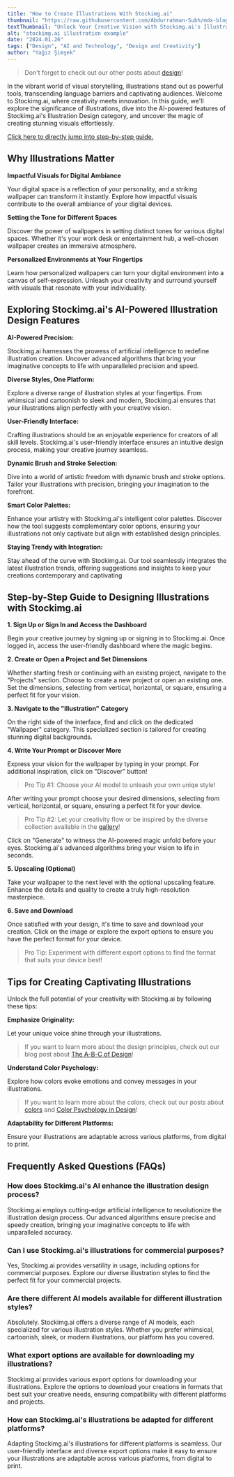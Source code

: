 ```yaml
---
title: "How to Create Illustrations With Stockimg.ai"
thumbnail: "https://raw.githubusercontent.com/Abdurrahman-Subh/mdx-blog/main/images/illustration.png"
textThumbnail: "Unlock Your Creative Vision with Stockimg.ai's Illustration Design: Dive into AI-Powered Artistry, Step-by-Step Guides, and Tips for Captivating Visuals. Transform Your Digital Ambiance effortlessly!"
alt: "stockimg.ai illustration example"
date: "2024.01.26"
tags: ["Design", "AI and Technology", "Design and Creativity"]
author: "Yağız Şimşek"
---
```


<CustomImage
    src="https://raw.githubusercontent.com/Abdurrahman-Subh/mdx-blog/main/images/illustration.png"
    alt="stockimg.ai illustration example"
/>

> Don't forget to check out our other posts about [design](https://stockimg.ai/blog/design)!

In the vibrant world of visual storytelling, illustrations stand out as powerful tools, transcending language barriers and captivating audiences. Welcome to Stockimg.ai, where creativity meets innovation. In this guide, we'll explore the significance of illustrations, dive into the AI-powered features of Stockimg.ai's Illustration Design category, and uncover the magic of creating stunning visuals effortlessly.

[Click here to directly jump into step-by-step guide.](https://stockimg.ai/blog/design/how-to-design-illustration-with-stockimg#step-by-step-guide-to-designing-illustrations-with-stockimgai)

## Why Illustrations Matter
**Impactful Visuals for Digital Ambiance**

Your digital space is a reflection of your personality, and a striking wallpaper can transform it instantly. Explore how impactful visuals contribute to the overall ambiance of your digital devices.

**Setting the Tone for Different Spaces**

Discover the power of wallpapers in setting distinct tones for various digital spaces. Whether it's your work desk or entertainment hub, a well-chosen wallpaper creates an immersive atmosphere.

**Personalized Environments at Your Fingertips**

Learn how personalized wallpapers can turn your digital environment into a canvas of self-expression. Unleash your creativity and surround yourself with visuals that resonate with your individuality.

## Exploring Stockimg.ai's AI-Powered Illustration Design Features

**AI-Powered Precision:**

Stockimg.ai harnesses the prowess of artificial intelligence to redefine illustration creation. Uncover advanced algorithms that bring your imaginative concepts to life with unparalleled precision and speed.

**Diverse Styles, One Platform:**

Explore a diverse range of illustration styles at your fingertips. From whimsical and cartoonish to sleek and modern, Stockimg.ai ensures that your illustrations align perfectly with your creative vision.

**User-Friendly Interface:**

Crafting illustrations should be an enjoyable experience for creators of all skill levels. Stockimg.ai's user-friendly interface ensures an intuitive design process, making your creative journey seamless.

**Dynamic Brush and Stroke Selection:**

Dive into a world of artistic freedom with dynamic brush and stroke options. Tailor your illustrations with precision, bringing your imagination to the forefront.

**Smart Color Palettes:**

Enhance your artistry with Stockimg.ai's intelligent color palettes. Discover how the tool suggests complementary color options, ensuring your illustrations not only captivate but align with established design principles.

**Staying Trendy with Integration:**

Stay ahead of the curve with Stockimg.ai. Our tool seamlessly integrates the latest illustration trends, offering suggestions and insights to keep your creations contemporary and captivating

## Step-by-Step Guide to Designing Illustrations with Stockimg.ai

**1. Sign Up or Sign In and Access the Dashboard**

<CustomImage
    src="https://raw.githubusercontent.com/Abdurrahman-Subh/mdx-blog/main/images/stockimg-home.png"
    alt="stockimg.ai home"
/>
Begin your creative journey by signing up or signing in to Stockimg.ai. Once logged in, access the user-friendly dashboard where the magic begins.

**2. Create or Open a Project and Set Dimensions**

<CustomImage
    src="https://raw.githubusercontent.com/Abdurrahman-Subh/mdx-blog/main/images/stockimg-dashboard.png"
    alt="stockimg.ai dashboard"
/>
Whether starting fresh or continuing with an existing project, navigate to the "Projects" section. Choose to create a new project or open an existing one. Set the dimensions, selecting from vertical, horizontal, or square, ensuring a perfect fit for your vision.

**3. Navigate to the "Illustration" Category**

<CustomImage
    src="https://raw.githubusercontent.com/Abdurrahman-Subh/mdx-blog/main/images/stockimg-illustration-category.png"
    alt="finding wallpapers category"
/>
On the right side of the interface, find and click on the dedicated "Wallpaper" category. This specialized section is tailored for creating stunning digital backgrounds.

**4. Write Your Prompt or Discover More**

<CustomImage
    src="https://raw.githubusercontent.com/Abdurrahman-Subh/mdx-blog/main/images/stockimg-illustration-create.gif"
    alt="writing prompts and generating"
/>
Express your vision for the wallpaper by typing in your prompt. For additional inspiration, click on "Discover" button!
> Pro Tip #1: Choose your AI model to unleash your own uniqe style!

After writing your prompt choose your desired dimensions, selecting from vertical, horizontal, or square, ensuring a perfect fit for your device.
> Pro Tip #2: Let your creativity flow or be inspired by the diverse collection available in the [gallery](https://stockimg.ai/blog/design)!

Click on "Generate" to witness the AI-powered magic unfold before your eyes. Stockimg.ai's advanced algorithms bring your vision to life in seconds.

**5. Upscaling (Optional)**

<CustomImage
    src="https://raw.githubusercontent.com/Abdurrahman-Subh/mdx-blog/main/images/stockimg-illustration-upscale.gif"
    alt="upscaling"
/>
Take your wallpaper to the next level with the optional upscaling feature. Enhance the details and quality to create a truly high-resolution masterpiece.

**6. Save and Download**

<CustomImage
    src="https://raw.githubusercontent.com/Abdurrahman-Subh/mdx-blog/main/images/stockimg-illustration-download.gif"
    alt="saving"
/>
Once satisfied with your design, it's time to save and download your creation. Click on the image or explore the export options to ensure you have the perfect format for your device.

> Pro Tip: Experiment with different export options to find the format that suits your device best!

## Tips for Creating Captivating Illustrations

Unlock the full potential of your creativity with Stockimg.ai by following these tips:

**Emphasize Originality:**

Let your unique voice shine through your illustrations.

> If you want to learn more about the design principles, check out our blog post about [The A-B-C of Design](https://stockimg.ai/blog/design/the-abc-of-design)!

**Understand Color Psychology:**

Explore how colors evoke emotions and convey messages in your illustrations.

> If you want to learn more about the colors, check out our posts about [colors](https://stockimg.ai/blog/logo-color) and [Color Psychology in Design](https://stockimg.ai/blog/design/the-psychology-of-color-in-design)!

**Adaptability for Different Platforms:**

Ensure your illustrations are adaptable across various platforms, from digital to print.

## Frequently Asked Questions (FAQs)

### How does Stockimg.ai's AI enhance the illustration design process?
Stockimg.ai employs cutting-edge artificial intelligence to revolutionize the illustration design process. Our advanced algorithms ensure precise and speedy creation, bringing your imaginative concepts to life with unparalleled accuracy.

### Can I use Stockimg.ai's illustrations for commercial purposes?
Yes, Stockimg.ai provides versatility in usage, including options for commercial purposes. Explore our diverse illustration styles to find the perfect fit for your commercial projects.

### Are there different AI models available for different illustration styles?
Absolutely. Stockimg.ai offers a diverse range of AI models, each specialized for various illustration styles. Whether you prefer whimsical, cartoonish, sleek, or modern illustrations, our platform has you covered.

### What export options are available for downloading my illustrations?
Stockimg.ai provides various export options for downloading your illustrations. Explore the options to download your creations in formats that best suit your creative needs, ensuring compatibility with different platforms and projects.

### How can Stockimg.ai's illustrations be adapted for different platforms?
Adapting Stockimg.ai's illustrations for different platforms is seamless. Our user-friendly interface and diverse export options make it easy to ensure your illustrations are adaptable across various platforms, from digital to print.